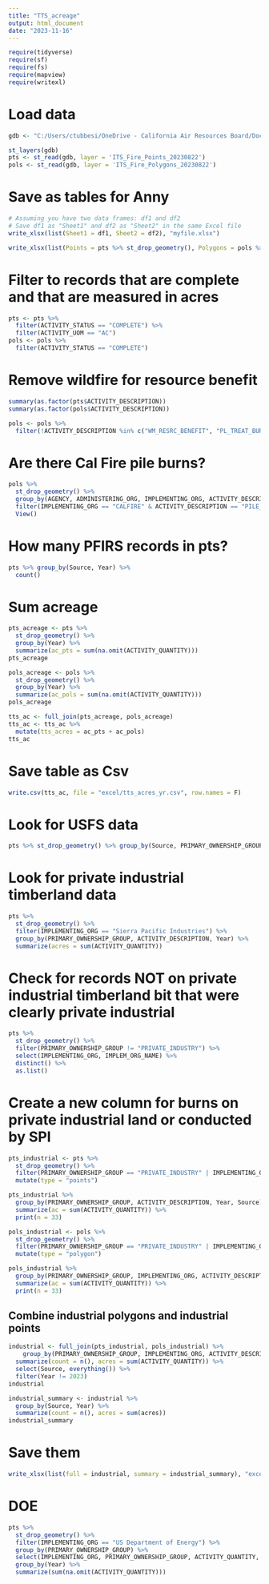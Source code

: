 ```yaml
---
title: "TTS_acreage"
output: html_document
date: "2023-11-16"
---
```


```r
require(tidyverse)
require(sf)
require(fs)
require(mapview)
require(writexl)
```

# Load data
```r
gdb <- "C:/Users/ctubbesi/OneDrive - California Air Resources Board/Documents/Reference data/Treatment Tracking/ITS Fire 20230926.gdb"
```

```r
st_layers(gdb)
pts <- st_read(gdb, layer = 'ITS_Fire_Points_20230822')
pols <- st_read(gdb, layer = 'ITS_Fire_Polygons_20230822')
```

# Save as tables for Anny
```r

# Assuming you have two data frames: df1 and df2
# Save df1 as "Sheet1" and df2 as "Sheet2" in the same Excel file
write_xlsx(list(Sheet1 = df1, Sheet2 = df2), "myfile.xlsx")

write_xlsx(list(Points = pts %>% st_drop_geometry(), Polygons = pols %>% st_drop_geometry()), "excel/ITS_Fire_20230822.xlsx")
```

# Filter to records that are complete and that are measured in acres
```r
pts <- pts %>% 
  filter(ACTIVITY_STATUS == "COMPLETE") %>% 
  filter(ACTIVITY_UOM == "AC")
pols <- pols %>% 
  filter(ACTIVITY_STATUS == "COMPLETE")
```

# Remove wildfire for resource benefit
```r
summary(as.factor(pts$ACTIVITY_DESCRIPTION))
summary(as.factor(pols$ACTIVITY_DESCRIPTION))
```

```r
pols <- pols %>% 
  filter(!ACTIVITY_DESCRIPTION %in% c("WM_RESRC_BENEFIT", "PL_TREAT_BURNED"))
```

# Are there Cal Fire pile burns?
```r
pols %>% 
  st_drop_geometry() %>% 
  group_by(AGENCY, ADMINISTERING_ORG, IMPLEMENTING_ORG, ACTIVITY_DESCRIPTION) %>% 
  filter(IMPLEMENTING_ORG == "CALFIRE" & ACTIVITY_DESCRIPTION == "PILE_BURN") %>% 
  View()
```


# How many PFIRS records in pts?
```r
pts %>% group_by(Source, Year) %>% 
  count()
```

# Sum acreage
```r
pts_acreage <- pts %>% 
  st_drop_geometry() %>% 
  group_by(Year) %>% 
  summarize(ac_pts = sum(na.omit(ACTIVITY_QUANTITY)))
pts_acreage
```

```r
pols_acreage <- pols %>% 
  st_drop_geometry() %>% 
  group_by(Year) %>% 
  summarize(ac_pols = sum(na.omit(ACTIVITY_QUANTITY)))
pols_acreage
```



```r
tts_ac <- full_join(pts_acreage, pols_acreage)
tts_ac <- tts_ac %>% 
  mutate(tts_acres = ac_pts + ac_pols)
tts_ac
```

# Save table as Csv
```r
write.csv(tts_ac, file = "excel/tts_acres_yr.csv", row.names = F)
```

# Look for USFS data
```r
pts %>% st_drop_geometry() %>% group_by(Source, PRIMARY_OWNERSHIP_GROUP, ADMINISTERING_ORG, IMPLEMENTING_ORG, IMPLEM_ORG_NAME, ADMIN_ORG_NAME) %>% count() %>% View()
```

# Look for private industrial timberland data
```r
pts %>% 
  st_drop_geometry() %>% 
  filter(IMPLEMENTING_ORG == "Sierra Pacific Industries") %>% 
  group_by(PRIMARY_OWNERSHIP_GROUP, ACTIVITY_DESCRIPTION, Year) %>% 
  summarize(acres = sum(ACTIVITY_QUANTITY))
```

# Check for records NOT on private industrial timberland bit that were clearly private industrial
```r
pts %>% 
  st_drop_geometry() %>% 
  filter(PRIMARY_OWNERSHIP_GROUP != "PRIVATE_INDUSTRY") %>% 
  select(IMPLEMENTING_ORG, IMPLEM_ORG_NAME) %>% 
  distinct() %>% 
  as.list()
```

# Create a new column for burns on private industrial land or conducted by SPI
```r
pts_industrial <- pts %>% 
  st_drop_geometry() %>% 
  filter(PRIMARY_OWNERSHIP_GROUP == "PRIVATE_INDUSTRY" | IMPLEMENTING_ORG %in% c("Sierra Pacific Industries", "Michigan-California Timber Company")) %>% 
  mutate(type = "points")

pts_industrial %>% 
  group_by(PRIMARY_OWNERSHIP_GROUP, ACTIVITY_DESCRIPTION, Year, Source) %>% 
  summarize(ac = sum(ACTIVITY_QUANTITY)) %>% 
  print(n = 33)
```

```r
pols_industrial <- pols %>% 
  st_drop_geometry() %>% 
  filter(PRIMARY_OWNERSHIP_GROUP == "PRIVATE_INDUSTRY" | IMPLEMENTING_ORG %in% c("Sierra Pacific Industries", "Michigan-California Timber Company")) %>% 
  mutate(type = "polygon")

pols_industrial %>% 
  group_by(PRIMARY_OWNERSHIP_GROUP, IMPLEMENTING_ORG, ACTIVITY_DESCRIPTION, Year, Source) %>% 
  summarize(ac = sum(ACTIVITY_QUANTITY)) %>% 
  print(n = 33)
```

## Combine industrial polygons and industrial points
```r
industrial <- full_join(pts_industrial, pols_industrial) %>% 
    group_by(PRIMARY_OWNERSHIP_GROUP, IMPLEMENTING_ORG, ACTIVITY_DESCRIPTION, Year, Source) %>% 
  summarize(count = n(), acres = sum(ACTIVITY_QUANTITY)) %>% 
  select(Source, everything()) %>% 
  filter(Year != 2023)
industrial
```

```r
industrial_summary <- industrial %>% 
  group_by(Source, Year) %>% 
  summarize(count = n(), acres = sum(acres))
industrial_summary
```


# Save them
```r
write_xlsx(list(full = industrial, summary = industrial_summary), "excel/industrial_timber_acreage.xlsx")

```

# DOE
```r
pts %>% 
  st_drop_geometry() %>% 
  filter(IMPLEMENTING_ORG == "US Department of Energy") %>% 
  group_by(PRIMARY_OWNERSHIP_GROUP) %>% 
  select(IMPLEMENTING_ORG, PRIMARY_OWNERSHIP_GROUP, ACTIVITY_QUANTITY, ACTIVITY_UOM, Year) %>% 
  group_by(Year) %>% 
  summarize(sum(na.omit(ACTIVITY_QUANTITY)))
```

